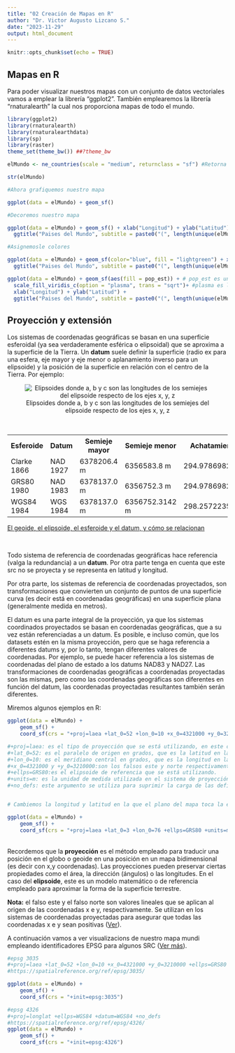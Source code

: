 ---
title: "02 Creación de Mapas en R"
author: "Dr. Victor Augusto Lizcano S."
date: "2023-11-29"
output: html_document
---

```{r setup, include=FALSE}
knitr::opts_chunk$set(echo = TRUE)
```

## Mapas en R

Para poder visualizar nuestros mapas con un conjunto de datos vectoriales vamos a emplear la librería "ggplot2". También emplearemos la librería "rnaturalearth" la cual nos proporciona mapas de todo el mundo.

```{r}
library(ggplot2)
library(rnaturalearth)
library(rnaturalearthdata)
library(sp)
library(raster)
theme_set(theme_bw()) ##?theme_bw

elMundo <- ne_countries(scale = "medium", returnclass = "sf") #Retorna poligonos de cada país del mundo, la escala media es de 1:50, la escala larga de 1:10 y la escala pequeña de 1:110. La clase de retorno puede ser sp o sf para datos espaciales

str(elMundo)

#Ahora grafiquemos nuestro mapa 

ggplot(data = elMundo) + geom_sf()

#Decoremos nuestro mapa

ggplot(data = elMundo) + geom_sf() + xlab("Longitud") + ylab("Latitud") +
  ggtitle("Paises del Mundo", subtitle = paste0("(", length(unique(elMundo$name)), " Paises)"))

#Asignemosle colores

ggplot(data = elMundo) + geom_sf(color="blue", fill = "lightgreen") + xlab("Longitud") + ylab("Latitud") +
  ggtitle("Paises del Mundo", subtitle = paste0("(", length(unique(elMundo$name)), " Paises)"))

ggplot(data = elMundo) + geom_sf(aes(fill = pop_est)) + # pop_est es una de las variables contenidas en el dataset "elMundo"
  scale_fill_viridis_c(option = "plasma", trans = "sqrt")+ #plasma es la variante de colores y sqrt la raíz de la población
  xlab("Longitud") + ylab("Latitud") +
  ggtitle("Paises del Mundo", subtitle = paste0("(", length(unique(elMundo$name)), " Paises)"))
```

## Proyección y extensión

Los sistemas de coordenadas geográficas se basan en una superficie esferoidal (ya sea verdaderamente esférica o elipsoidal) que se aproxima a la superficie de la Tierra. Un **datum** suele definir la superficie (radio ex para una esfera, eje mayor y eje menor o aplanamiento inverso para un elipsoide) y la posición de la superficie en relación con el centro de la Tierra. Por ejemplo:
<br>

<center>
![Elipsoides donde a, b y c son las longitudes de los semiejes del elipsoide respecto de los ejes x, y, z](Ellipsoide.png)
</center>

<br>

<center>
<table class="default">
  <tr>
    <th scope="row">Esferoide</th>
    <th>Datum</th>
    <th>Semieje mayor</th>
    <th>Semieje menor</th>
    <th>Achatamiento</th>
  </tr>
  <tr>
    <td>Clarke 1866</td>
    <td>NAD 1927</td>
    <td>6378206.4 m</td>
    <td>6356583.8 m</td>
    <td>294.978698214</td>
  </tr>
  <tr>
    <td>GRS80 1980</td>
    <td>NAD 1983</td>
    <td>6378137.0 m</td>
    <td>6356752.3 m</td>
    <td>294.978698214</td>
  </tr>
<tr>
    <td>WGS84 1984</td>
    <td>WGS 1984</td>
    <td> 6378137.0 m</td>
    <td> 6356752.3142 m</td>
    <td>298.2572235634</td>
  </tr>
</table>
</center>



<a href="https://help.arcgis.com/es/arcgisdesktop/10.0/help/index.html#//003r00000003000000">El geoide, el elipsoide, el esferoide y el datum, y cómo se relacionan</a>

<br>

Todo sistema de referencia de coordenadas geográficas hace referencia (valga la redundancia) a un **datum**. Por otra parte tenga en cuenta que este src no se proyecta y se representa en latitud y longitud.

Por otra parte, los sistemas de referencia de coordenadas proyectados, son transformaciones que convierten un conjunto de puntos de una superficie curva (es decir está en coordenadas geográficas) en una superficie plana (generalmente medida en metros).

El datum es una parte integral de la proyección, ya que los sistemas coordinados proyectados se basan en coordenadas geográficas, que a su vez están referenciadas a un datum. Es posible, e incluso común, que los datasets estén en la misma proyección, pero que se haga referencia a diferentes datums y, por lo tanto, tengan diferentes valores de coordenadas. Por ejemplo, se puede hacer referencia a los sistemas de coordenadas del plano de estado a los datums NAD83 y NAD27. Las transformaciones de coordenadas geográficas a coordenadas proyectadas son las mismas, pero como las coordenadas geográficas son diferentes en función del datum, las coordenadas proyectadas resultantes también serán diferentes.

Miremos algunos ejemplos en R:
<br>

```{r}
ggplot(data = elMundo) +
    geom_sf() +
    coord_sf(crs = "+proj=laea +lat_0=52 +lon_0=10 +x_0=4321000 +y_0=3210000 +ellps=GRS80 +units=m +no_defs")

#+proj=laea: es el tipo de proyección que se está utilizando, en este caso, Lambert Azimuthal Equal Area (LAEA).
#+lat_0=52: es el paralelo de origen en grados, que es la latitud en la que el plano del mapa toca la esfera terrestre.
#+lon_0=10: es el meridiano central en grados, que es la longitud en la que el plano del mapa toca la esfera terrestre.
#+x_0=4321000 y +y_0=3210000:son los falsos este y norte respectivamente. Son las coordenadas en el sistema de proyección que corresponden a la latitud y longitud de origen.
#+ellps=GRS80:es el elipsoide de referencia que se está utilizando.
#+units=m: es la unidad de medida utilizada en el sistema de proyección6.
#+no_defs: este argumento se utiliza para suprimir la carga de las definiciones de elipsoide y datum por defecto


# Cambiemos la longitud y latitud en la que el plano del mapa toca la esfera en 76,3

ggplot(data = elMundo) +
    geom_sf() +
    coord_sf(crs = "+proj=laea +lat_0=3 +lon_0=76 +ellps=GRS80 +units=m +no_defs") 


```
<br>
Recordemos que la **proyección**  es el método empleado para traducir una posición en el globo o geoide en una posición en un mapa bidimensional (es decir con x,y coordenadas). Las proyecciones pueden preservar ciertas propiedades como el área, la dirección (ángulos) o las longitudes. En el caso del **elipsoide**, este es un modelo matemático o de referencia empleado para aproximar la forma de la superficie terrestre. 

**Nota:** el falso este y el falso norte son valores lineales que se aplican al origen de las coordenadas x e y, respectivamente. Se utilizan en los sistemas de coordenadas proyectadas para asegurar que todas las coordenadas x e y sean positivas (<a href="https://help.arcgis.com/en/geodatabase/10.0/sdk/arcsde/concepts/geometry/coordref/coordsys/projected/mapprojections.htm">Ver</a>).

A continuación vamos a ver visualizacions de nuestro mapa mundi empleando identificadores EPSG para algunos SRC (<a href="https://spatialreference.org/ref/epsg/?page=1">Ver más</a>).


```{r}

#epsg 3035
#+proj=laea +lat_0=52 +lon_0=10 +x_0=4321000 +y_0=3210000 +ellps=GRS80 +units=m +no_defs
#https://spatialreference.org/ref/epsg/3035/

ggplot(data = elMundo) +
    geom_sf() +
    coord_sf(crs = "+init=epsg:3035")

#epsg 4326
#+proj=longlat +ellps=WGS84 +datum=WGS84 +no_defs 
#https://spatialreference.org/ref/epsg/4326/
ggplot(data = elMundo) +
    geom_sf() +
    coord_sf(crs = "+init=epsg:4326")
```